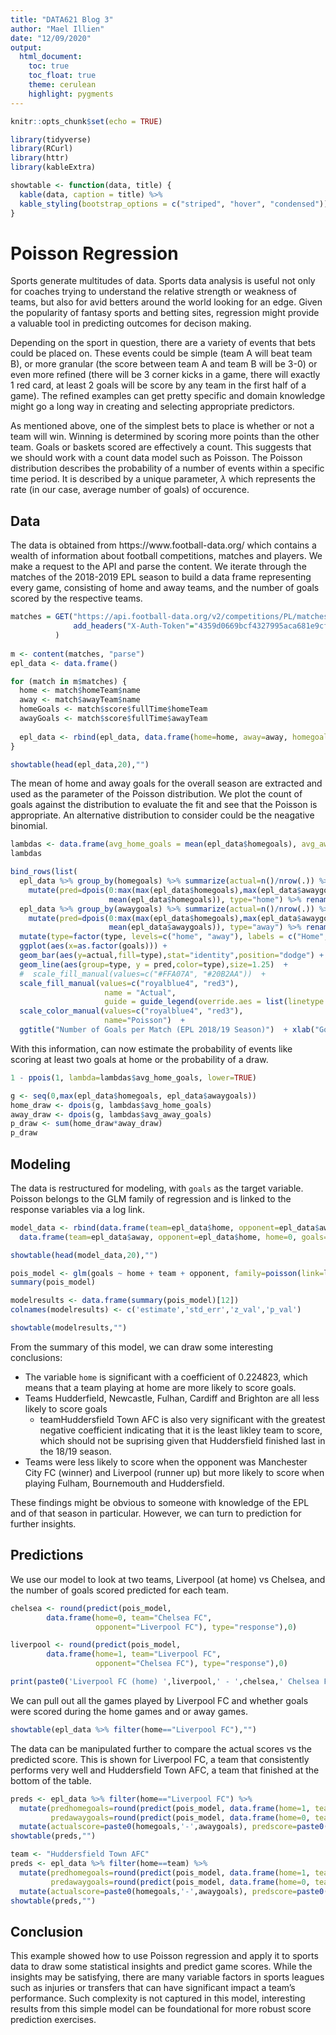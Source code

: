 ```yaml
---
title: "DATA621 Blog 3"
author: "Mael Illien"
date: "12/09/2020"
output:
  html_document:
    toc: true
    toc_float: true
    theme: cerulean
    highlight: pygments
---
```


```r
knitr::opts_chunk$set(echo = TRUE)
```

```r
library(tidyverse)
library(RCurl)
library(httr)
library(kableExtra)

showtable <- function(data, title) {
  kable(data, caption = title) %>%
  kable_styling(bootstrap_options = c("striped", "hover", "condensed"))
}
```

# Poisson Regression

Sports generate multitudes of data. Sports data analysis is useful not only for coaches trying to understand the relative strength or weakness of teams, but also for avid betters around the world looking for an edge. Given the popularity of fantasy sports and betting sites, regression might provide a valuable tool in predicting outcomes for decison making.

Depending on the sport in question, there are a variety of events that bets could be placed on. These events could be simple (team A will beat team B), or more granular (the score between team A and team B will be 3-0) or even more refined (there will be 3 corner kicks in a game, there will exactly 1 red card, at least 2 goals will be score by any team in the first half of a game). The refined examples can get pretty specific and domain knowledge might go a long way in creating and selecting appropriate predictors. 

As mentioned above, one of the simplest bets to place is whether or not a team will win. Winning is determined by scoring more points than the other team. Goals or baskets scored are effectively a count.  This suggests that we should work with a count data model such as Poisson. The Poisson distribution describes the probability of a number of events within a specific time period. It is described by a unique parameter, $\lambda$ which represents the rate (in our case, average number of goals) of occurence. 

## Data

The data is obtained from https://www.football-data.org/ which contains a wealth of information about football competitions, matches and players. We make a request to the API and parse the content. We iterate through the matches of the 2018-2019 EPL season to build a data frame representing every game, consisting of home and away teams, and the number of goals scored by the respective teams.

```r
matches = GET("https://api.football-data.org/v2/competitions/PL/matches?season=2018",
              add_headers("X-Auth-Token"="4359d0669bcf4327995aca681e9cf9e2")
          )
          
m <- content(matches, "parse")
epl_data <- data.frame()

for (match in m$matches) {
  home <- match$homeTeam$name
  away <- match$awayTeam$name
  homeGoals <- match$score$fullTime$homeTeam
  awayGoals <- match$score$fullTime$awayTeam
  
  epl_data <- rbind(epl_data, data.frame(home=home, away=away, homegoals=homeGoals, awaygoals=awayGoals))
}

showtable(head(epl_data,20),"")
```

The mean of home and away goals for the overall season are extracted and used as the parameter of the Poisson distribution.  We plot the count of goals against the distribution to evaluate the fit and see that the Poisson is appropriate. An alternative distribution to consider could be the neagative binomial.

```r
lambdas <- data.frame(avg_home_goals = mean(epl_data$homegoals), avg_away_goals = mean(epl_data$awaygoals))
lambdas
```

```r
bind_rows(list(
  epl_data %>% group_by(homegoals) %>% summarize(actual=n()/nrow(.)) %>% 
    mutate(pred=dpois(0:max(max(epl_data$homegoals),max(epl_data$awaygoals)), 
                      mean(epl_data$homegoals)), type="home") %>% rename(goals=homegoals),
  epl_data %>% group_by(awaygoals) %>% summarize(actual=n()/nrow(.)) %>% 
    mutate(pred=dpois(0:max(max(epl_data$homegoals),max(epl_data$awaygoals)),
                      mean(epl_data$awaygoals)), type="away") %>% rename(goals=awaygoals))) %>%
  mutate(type=factor(type, levels=c("home", "away"), labels = c("Home", "Away"))) %>%
  ggplot(aes(x=as.factor(goals))) + 
  geom_bar(aes(y=actual,fill=type),stat="identity",position="dodge") +
  geom_line(aes(group=type, y = pred,color=type),size=1.25)  +
  #  scale_fill_manual(values=c("#FFA07A", "#20B2AA"))  +
  scale_fill_manual(values=c("royalblue4", "red3"), 
                     name = "Actual",
                     guide = guide_legend(override.aes = list(linetype = c(0,1)))) +
  scale_color_manual(values=c("royalblue4", "red3"),
                     name="Poisson")  +
  ggtitle("Number of Goals per Match (EPL 2018/19 Season)")  + xlab("Goals per Match") + ylab("Proportion of Matches")
```


With this information, can now estimate the probability of events like scoring at least two goals at home or the probability of a draw.

```r
1 - ppois(1, lambda=lambdas$avg_home_goals, lower=TRUE)
```

```r
g <- seq(0,max(epl_data$homegoals, epl_data$awaygoals))
home_draw <- dpois(g, lambdas$avg_home_goals)
away_draw <- dpois(g, lambdas$avg_away_goals)
p_draw <- sum(home_draw*away_draw)
p_draw
```

## Modeling

The data is restructured for modeling, with `goals` as the target variable. Poisson belongs to the GLM family of regression and is linked to the response variables via a log link. 

```r
model_data <- rbind(data.frame(team=epl_data$home, opponent=epl_data$away, home=1, goals=epl_data$homegoals),
  data.frame(team=epl_data$away, opponent=epl_data$home, home=0, goals=epl_data$awaygoals))

showtable(head(model_data,20),"")
```

```r
pois_model <- glm(goals ~ home + team + opponent, family=poisson(link=log), data=model_data)
summary(pois_model)
```

```r
modelresults <- data.frame(summary(pois_model)[12])
colnames(modelresults) <- c('estimate','std_err','z_val','p_val')

showtable(modelresults,"")
```


From the summary of this model, we can draw some interesting conclusions: 

* The variable `home` is significant with a coefficient of 0.224823, which means that a team playing at home are more likely to score goals.
* Teams Hudderfield, Newcastle, Fulhan, Cardiff and Brighton are all less likely to score goals
  + teamHuddersfield Town AFC is also very significant with the greatest negative coefficient indicating that it is the least likley team to score, which should not be suprising given that Huddersfield finished last in the 18/19 season.
* Teams were less likely to score when the opponent was Manchester City FC (winner) and Liverpool (runner up) but more likely to score when playing Fulham, Bournemouth and Huddersfield.

These findings might be obvious to someone with knowledge of the EPL and of that season in particular. However, we can turn to prediction for further insights.


## Predictions

We use our model to look at two teams, Liverpool (at home) vs Chelsea, and the number of goals scored predicted for each team. 

```r
chelsea <- round(predict(pois_model, 
        data.frame(home=0, team="Chelsea FC", 
                   opponent="Liverpool FC"), type="response"),0)

liverpool <- round(predict(pois_model, 
        data.frame(home=1, team="Liverpool FC", 
                   opponent="Chelsea FC"), type="response"),0)

print(paste0('Liverpool FC (home) ',liverpool,' - ',chelsea,' Chelsea FC (away)'))
```

We can pull out all the games played by Liverpool FC and whether goals were scored during the home games and or away games. 

```r
showtable(epl_data %>% filter(home=="Liverpool FC"),"")
```

The data can be manipulated further to compare the actual scores vs the predicted score. This is shown for Liverpool FC, a team that consistently performs very well and Huddersfield Town AFC, a team that finished at the bottom of the table.

```r
preds <- epl_data %>% filter(home=="Liverpool FC") %>% 
  mutate(predhomegoals=round(predict(pois_model, data.frame(home=1, team="Liverpool FC", opponent=away), type="response"),0),
         predawaygoals=round(predict(pois_model, data.frame(home=0, team=away, opponent="Liverpool FC"), type="response"),0)) %>%
  mutate(actualscore=paste0(homegoals,'-',awaygoals), predscore=paste0(predhomegoals,'-',predawaygoals)) %>% select(-c(homegoals:predawaygoals))
showtable(preds,"")
```

```r
team <- "Huddersfield Town AFC"
preds <- epl_data %>% filter(home==team) %>% 
  mutate(predhomegoals=round(predict(pois_model, data.frame(home=1, team=team, opponent=away), type="response"),0),
         predawaygoals=round(predict(pois_model, data.frame(home=0, team=away, opponent=team), type="response"),0)) %>%
  mutate(actualscore=paste0(homegoals,'-',awaygoals), predscore=paste0(predhomegoals,'-',predawaygoals)) %>% select(-c(homegoals:predawaygoals))
showtable(preds,"")
```

## Conclusion

This example showed how to use Poisson regression and apply it to sports data to draw some statistical insights and predict game scores. While the insights may be satisfying, there are many variable factors in sports leagues such as injuries or transfers that can have significant impact a team's performance. Such complexity is not captured in this model, interesting results from this simple model can be foundational for more robust score prediction exercises.



